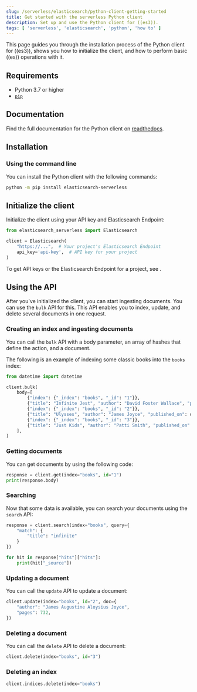 ```yaml
---
slug: /serverless/elasticsearch/python-client-getting-started
title: Get started with the serverless Python client
description: Set up and use the Python client for ((es3)).
tags: [ 'serverless', 'elasticsearch', 'python', 'how to' ]
---
```


<DocBadge template="technical preview" />
This page guides you through the installation process of the Python
client for ((es3)), shows you how to initialize the client, and how to perform basic
((es)) operations with it.

## Requirements

* Python 3.7 or higher
* [`pip`](https://pip.pypa.io/en/stable/)

## Documentation

Find the full documentation for the Python client on [readthedocs](https://elasticsearch-serverless-python.readthedocs.io/en/latest/). 

## Installation

### Using the command line

You can install the Python client with the following
commands:

```bash
python -m pip install elasticsearch-serverless
```


## Initialize the client

Initialize the client using your API key and Elasticsearch Endpoint:

```python
from elasticsearch_serverless import Elasticsearch

client = Elasticsearch(
    "https://...",  # Your project's Elasticsearch Endpoint
    api_key='api-key',  # API key for your project
)
```

To get API keys or the Elasticsearch Endpoint for a project, see <DocLink slug="/serverless/elasticsearch/get-started" />.


## Using the API

After you've initialized the client, you can start ingesting documents. You can use
the `bulk` API for this. This API enables you to index, update, and delete several
documents in one request.


### Creating an index and ingesting documents

You can call the `bulk` API with a body parameter, an array of hashes that
define the action, and a document.

The following is an example of indexing some classic books into the `books`
index:

```python
from datetime import datetime

client.bulk(
    body=[
        {"index": {"_index": "books", "_id": "1"}},
        {"title": "Infinite Jest", "author": "David Foster Wallace", "published_on": datetime(1996, 2, 1)},
        {"index": {"_index": "books", "_id": "2"}},
        {"title": "Ulysses", "author": "James Joyce", "published_on": datetime(1922, 2, 2)},
        {"index": {"_index": "books", "_id": "3"}},
        {"title": "Just Kids", "author": "Patti Smith", "published_on": datetime(2010, 1, 19)},
    ],
)
```


### Getting documents

You can get documents by using the following code:

```python
response = client.get(index="books", id="1")
print(response.body)
```

### Searching

Now that some data is available, you can search your documents using the
`search` API:

```python
response = client.search(index="books", query={
    "match": {
        "title": "infinite"
    }
})

for hit in response["hits"]["hits"]:
    print(hit["_source"])
```

### Updating a document

You can call the `update` API to update a document:

```python
client.update(index="books", id="2", doc={
    "author": "James Augustine Aloysius Joyce",
    "pages": 732,
})
```

### Deleting a document

You can call the `delete` API to delete a document:

```python
client.delete(index="books", id="3")
```


### Deleting an index


```python
client.indices.delete(index="books")
```
